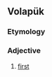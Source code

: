 {{also|bälid}}
==Volapük==

===Etymology===
{{suffix|vo|bal|id}}

===Adjective===
{{head|vo|adjective}}

# {{cln|vo|ordinal numbers}} [[first]]
